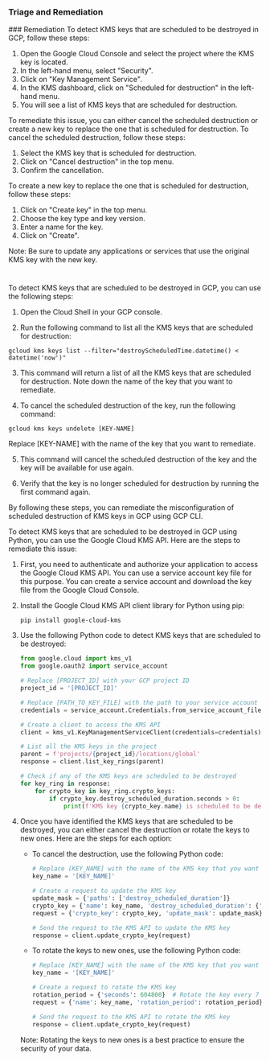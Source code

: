 
### Triage and Remediation
<Tabs>
<Tab title='Remediation'>
### Remediation

<AccordionGroup>
<Accordion title='Using Console' defaultOpen='true'>
To detect KMS keys that are scheduled to be destroyed in GCP, follow these steps:

1. Open the Google Cloud Console and select the project where the KMS key is located.
2. In the left-hand menu, select "Security".
3. Click on "Key Management Service".
4. In the KMS dashboard, click on "Scheduled for destruction" in the left-hand menu.
5. You will see a list of KMS keys that are scheduled for destruction.

To remediate this issue, you can either cancel the scheduled destruction or create a new key to replace the one that is scheduled for destruction. To cancel the scheduled destruction, follow these steps:

1. Select the KMS key that is scheduled for destruction.
2. Click on "Cancel destruction" in the top menu.
3. Confirm the cancellation.

To create a new key to replace the one that is scheduled for destruction, follow these steps:

1. Click on "Create key" in the top menu.
2. Choose the key type and key version.
3. Enter a name for the key.
4. Click on "Create".

Note: Be sure to update any applications or services that use the original KMS key with the new key.

#
</Accordion>

<Accordion title='Using CLI'>
To detect KMS keys that are scheduled to be destroyed in GCP, you can use the following steps:

1. Open the Cloud Shell in your GCP console.

2. Run the following command to list all the KMS keys that are scheduled for destruction:

```
gcloud kms keys list --filter="destroyScheduledTime.datetime() < datetime('now')"
```

3. This command will return a list of all the KMS keys that are scheduled for destruction. Note down the name of the key that you want to remediate.

4. To cancel the scheduled destruction of the key, run the following command:

```
gcloud kms keys undelete [KEY-NAME]
```

Replace [KEY-NAME] with the name of the key that you want to remediate.

5. This command will cancel the scheduled destruction of the key and the key will be available for use again.

6. Verify that the key is no longer scheduled for destruction by running the first command again.

By following these steps, you can remediate the misconfiguration of scheduled destruction of KMS keys in GCP using GCP CLI.
</Accordion>

<Accordion title='Using Python'>
To detect KMS keys that are scheduled to be destroyed in GCP using Python, you can use the Google Cloud KMS API. Here are the steps to remediate this issue:

1. First, you need to authenticate and authorize your application to access the Google Cloud KMS API. You can use a service account key file for this purpose. You can create a service account and download the key file from the Google Cloud Console.

2. Install the Google Cloud KMS API client library for Python using pip:

   ```
   pip install google-cloud-kms
   ```

3. Use the following Python code to detect KMS keys that are scheduled to be destroyed:

   ```python
   from google.cloud import kms_v1
   from google.oauth2 import service_account

   # Replace [PROJECT_ID] with your GCP project ID
   project_id = '[PROJECT_ID]'

   # Replace [PATH_TO_KEY_FILE] with the path to your service account key file
   credentials = service_account.Credentials.from_service_account_file('[PATH_TO_KEY_FILE]')

   # Create a client to access the KMS API
   client = kms_v1.KeyManagementServiceClient(credentials=credentials)

   # List all the KMS keys in the project
   parent = f'projects/{project_id}/locations/global'
   response = client.list_key_rings(parent)

   # Check if any of the KMS keys are scheduled to be destroyed
   for key_ring in response:
       for crypto_key in key_ring.crypto_keys:
           if crypto_key.destroy_scheduled_duration.seconds > 0:
               print(f'KMS key {crypto_key.name} is scheduled to be destroyed in {crypto_key.destroy_scheduled_duration.seconds} seconds')
   ```

4. Once you have identified the KMS keys that are scheduled to be destroyed, you can either cancel the destruction or rotate the keys to new ones. Here are the steps for each option:

   - To cancel the destruction, use the following Python code:

     ```python
     # Replace [KEY_NAME] with the name of the KMS key that you want to cancel the destruction for
     key_name = '[KEY_NAME]'

     # Create a request to update the KMS key
     update_mask = {'paths': ['destroy_scheduled_duration']}
     crypto_key = {'name': key_name, 'destroy_scheduled_duration': {'seconds': 0}}
     request = {'crypto_key': crypto_key, 'update_mask': update_mask}

     # Send the request to the KMS API to update the KMS key
     response = client.update_crypto_key(request)
     ```

   - To rotate the keys to new ones, use the following Python code:

     ```python
     # Replace [KEY_NAME] with the name of the KMS key that you want to rotate
     key_name = '[KEY_NAME]'

     # Create a request to rotate the KMS key
     rotation_period = {'seconds': 604800}  # Rotate the key every 7 days
     request = {'name': key_name, 'rotation_period': rotation_period}

     # Send the request to the KMS API to rotate the KMS key
     response = client.update_crypto_key(request)
     ```

   Note: Rotating the keys to new ones is a best practice to ensure the security of your data.
</Accordion>

</AccordionGroup>
</Tab>
</Tabs>
